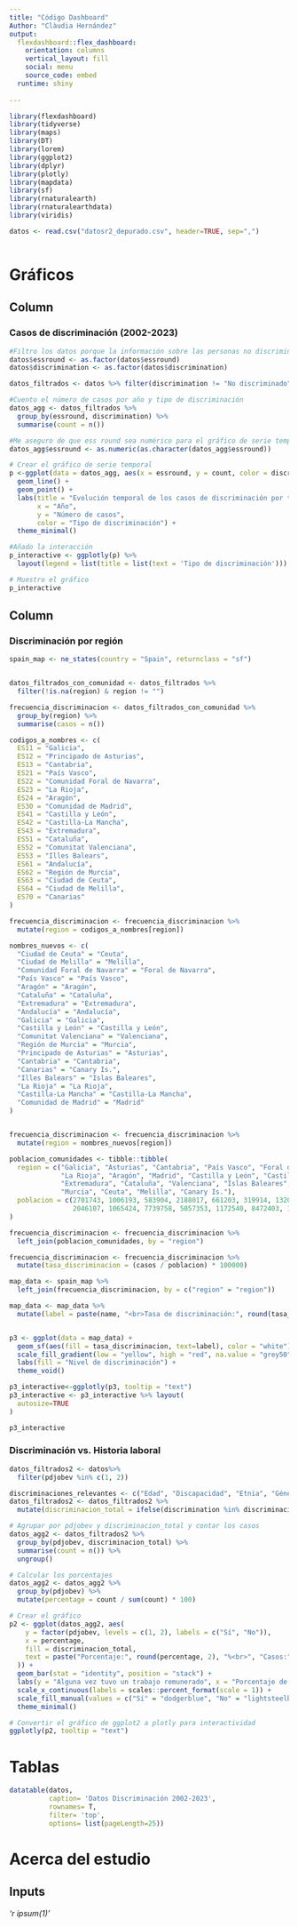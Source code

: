 ```yaml
---
title: "Código Dashboard"
Author: "Clàudia Hernández"
output: 
  flexdashboard::flex_dashboard:
    orientation: columns
    vertical_layout: fill
    social: menu
    source_code: embed
  runtime: shiny
  
---
```


```r

library(flexdashboard)
library(tidyverse)
library(maps)
library(DT)
library(lorem)
library(ggplot2)
library(dplyr)
library(plotly)
library(mapdata)
library(sf)
library(rnaturalearth)
library(rnaturalearthdata)
library(viridis)

```

```r
datos <- read.csv("datosr2_depurado.csv", header=TRUE, sep=",")
```

```r

```

Gráficos {data-icon=fa-signal}
=========================================
Column {data-width=450}
-----------------------------------------------------------------------

### Casos de discriminación (2002-2023)

```r
#Filtro los datos porque la información sobre las personas no discriminadas no es interesante para el objetivo
datos$essround <- as.factor(datos$essround)
datos$discrimination <- as.factor(datos$discrimination)

datos_filtrados <- datos %>% filter(discrimination != "No discriminado")

#Cuento el número de casos por año y tipo de discriminación
datos_agg <- datos_filtrados %>%
  group_by(essround, discrimination) %>%
  summarise(count = n())

#Me aseguro de que ess round sea numérico para el gráfico de serie temporal
datos_agg$essround <- as.numeric(as.character(datos_agg$essround))

# Crear el gráfico de serie temporal
p <-ggplot(data = datos_agg, aes(x = essround, y = count, color = discrimination, group = discrimination)) +
  geom_line() +
  geom_point() +
  labs(title = "Evolución temporal de los casos de discriminación por tipo",
       x = "Año",
       y = "Número de casos",
       color = "Tipo de discriminación") +
  theme_minimal()

#Añado la interacción
p_interactive <- ggplotly(p) %>% 
  layout(legend = list(title = list(text = 'Tipo de discriminación')))

# Muestro el gráfico
p_interactive

```

Column {data-width=550}
-----------------------------------------------------------------------

### Discriminación por región

```r
spain_map <- ne_states(country = "Spain", returnclass = "sf")


datos_filtrados_con_comunidad <- datos_filtrados %>%
  filter(!is.na(region) & region != "")

frecuencia_discriminacion <- datos_filtrados_con_comunidad %>%
  group_by(region) %>%
  summarise(casos = n())

codigos_a_nombres <- c(
  ES11 = "Galicia", 
  ES12 = "Principado de Asturias", 
  ES13 = "Cantabria", 
  ES21 = "País Vasco", 
  ES22 = "Comunidad Foral de Navarra", 
  ES23 = "La Rioja", 
  ES24 = "Aragón", 
  ES30 = "Comunidad de Madrid", 
  ES41 = "Castilla y León", 
  ES42 = "Castilla-La Mancha", 
  ES43 = "Extremadura", 
  ES51 = "Cataluña", 
  ES52 = "Comunitat Valenciana", 
  ES53 = "Illes Balears", 
  ES61 = "Andalucía", 
  ES62 = "Región de Murcia", 
  ES63 = "Ciudad de Ceuta", 
  ES64 = "Ciudad de Melilla", 
  ES70 = "Canarias"
)

frecuencia_discriminacion <- frecuencia_discriminacion %>% 
  mutate(region = codigos_a_nombres[region])

nombres_nuevos <- c(
  "Ciudad de Ceuta" = "Ceuta",
  "Ciudad de Melilla" = "Melilla",
  "Comunidad Foral de Navarra" = "Foral de Navarra",
  "País Vasco" = "País Vasco",
  "Aragón" = "Aragón",
  "Cataluña" = "Cataluña",
  "Extremadura" = "Extremadura",
  "Andalucía" = "Andalucía",
  "Galicia" = "Galicia",
  "Castilla y León" = "Castilla y León",
  "Comunitat Valenciana" = "Valenciana",
  "Región de Murcia" = "Murcia",
  "Principado de Asturias" = "Asturias",
  "Cantabria" = "Cantabria",
  "Canarias" = "Canary Is.",
  "Illes Balears" = "Islas Baleares",
  "La Rioja" = "La Rioja",
  "Castilla-La Mancha" = "Castilla-La Mancha",
  "Comunidad de Madrid" = "Madrid"
)


frecuencia_discriminacion <- frecuencia_discriminacion %>%
  mutate(region = nombres_nuevos[region])

poblacion_comunidades <- tibble::tibble(
  region = c("Galicia", "Asturias", "Cantabria", "País Vasco", "Foral de Navarra", 
             "La Rioja", "Aragón", "Madrid", "Castilla y León", "Castilla-La Mancha", 
             "Extremadura", "Cataluña", "Valenciana", "Islas Baleares", "Andalucía", 
             "Murcia", "Ceuta", "Melilla", "Canary Is."),
  poblacion = c(2701743, 1006193, 583904, 2188017, 661203, 319914, 1320586, 6714142, 2394918, 
                2046107, 1065424, 7739758, 5057353, 1172540, 8472403, 1511251, 84777, 86384, 2252465)
)

frecuencia_discriminacion <- frecuencia_discriminacion %>%
  left_join(poblacion_comunidades, by = "region")

frecuencia_discriminacion <- frecuencia_discriminacion %>%
  mutate(tasa_discriminacion = (casos / poblacion) * 100000)

map_data <- spain_map %>%
  left_join(frecuencia_discriminacion, by = c("region" = "region"))

map_data <- map_data %>%
  mutate(label = paste(name, "<br>Tasa de discriminación:", round(tasa_discriminacion, 2), "casos por 100,000 habitantes"))


p3 <- ggplot(data = map_data) +
  geom_sf(aes(fill = tasa_discriminacion, text=label), color = "white") +
  scale_fill_gradient(low = "yellow", high = "red", na.value = "grey50") +
  labs(fill = "Nivel de discriminación") +
  theme_void()

p3_interactive<-ggplotly(p3, tooltip = "text")
p3_interactive <- p3_interactive %>% layout(
  autosize=TRUE
)

p3_interactive

```




### Discriminación vs. Historia laboral

```r
datos_filtrados2 <- datos%>%
  filter(pdjobev %in% c(1, 2))

discriminaciones_relevantes <- c("Edad", "Discapacidad", "Etnia", "Género", "Lengua", "Nacionalidad", "Raza", "Sexualidad")
datos_filtrados2 <- datos_filtrados2 %>%
  mutate(discriminacion_total = ifelse(discrimination %in% discriminaciones_relevantes, "Sí", "No"))

# Agrupar por pdjobev y discriminacion_total y contar los casos
datos_agg2 <- datos_filtrados2 %>%
  group_by(pdjobev, discriminacion_total) %>%
  summarise(count = n()) %>%
  ungroup()

# Calcular los porcentajes
datos_agg2 <- datos_agg2 %>%
  group_by(pdjobev) %>%
  mutate(percentage = count / sum(count) * 100)

# Crear el gráfico
p2 <- ggplot(datos_agg2, aes(
    y = factor(pdjobev, levels = c(1, 2), labels = c("Sí", "No")), 
    x = percentage, 
    fill = discriminacion_total, 
    text = paste("Porcentaje:", round(percentage, 2), "%<br>", "Casos:", count)
  )) +
  geom_bar(stat = "identity", position = "stack") +
  labs(y = "Alguna vez tuvo un trabajo remunerado", x = "Porcentaje de casos", fill = "Discriminación") +
  scale_x_continuous(labels = scales::percent_format(scale = 1)) +
  scale_fill_manual(values = c("Sí" = "dodgerblue", "No" = "lightsteelblue")) +
  theme_minimal() 

# Convertir el gráfico de ggplot2 a plotly para interactividad
ggplotly(p2, tooltip = "text")
```


Tablas {data-icon=fa-table}
=========================================

```r
datatable(datos,
          caption= 'Datos Discriminación 2002-2023',
          rownames= T,
          filter= 'top',
          options= list(pageLength=25))
```


Acerca del estudio {data-icon=fa-globe}
========================================


Inputs{.sidebar data-height=400}
----------------
*'r ipsum(1)'*
